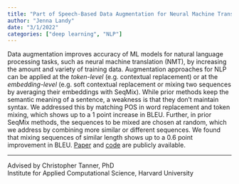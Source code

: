 ```yaml
---
title: "Part of Speech-Based Data Augmentation for Neural Machine Translation"
author: "Jenna Landy"
date: "3/1/2022"
categories: ["deep learning", "NLP"]
---
```


Data augmentation improves accuracy of ML models for natural language processing tasks, such as neural machine translation (NMT), by increasing the amount and variety of training data. Augmentation approaches for NLP can be applied at the *token-level* (e.g. contextual replacement) or at the *embedding-level* (e.g. soft contextual replacement or mixing two sequences by averaging their embeddings with SeqMix). While prior methods keep the semantic meaning of a sentence, a weakness is that they don't maintain syntax. We addressed this by matching POS in word replacement and token mixing, which shows up to a 1 point increase in BLEU. Further, in prior SeqMix methods, the sequences to be mixed are chosen at random, which we address by combining more similar or different sequences. We found that mixing sequences of similar length shows up to a 0.6 point improvement in BLEU. [Paper](https://github.com/jennalandy/mt_augment_pos/blob/main/NoSyntaxationWithoutRepresentation.pdf) and [code](https://github.com/jennalandy/mt_augment_pos/tree/main) are publicly available.

------------------------------------------------------------------------

Advised by Christopher Tanner, PhD\
Institute for Applied Computational Science, Harvard University


